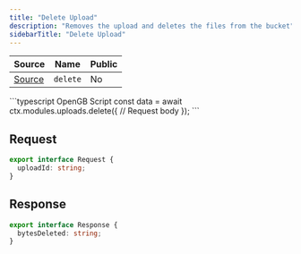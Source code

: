 ```yaml
---
title: "Delete Upload"
description: "Removes the upload and deletes the files from the bucket"
sidebarTitle: "Delete Upload"
---
```


| Source                                                                                                      | Name       | Public     |
| ----------------------------------------------------------------------------------------------------------- | ---------- | ---------- |
| [Source](https://github.com/rivet-gg/opengb-modules/tree/main/modules/uploads/scripts/delete.ts) | `delete` | No |

<RequestExample>
```typescript OpenGB Script
const data = await ctx.modules.uploads.delete({
  // Request body
});
```

</RequestExample>

## Request

```typescript
export interface Request {
  uploadId: string;
}
```

## Response

```typescript
export interface Response {
  bytesDeleted: string;
}
```
